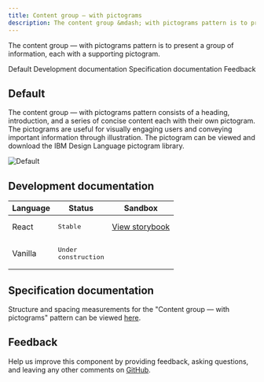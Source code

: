 ```yaml
---
title: Content group – with pictograms 
description: The content group &mdash; with pictograms pattern is to present a group of information, each with a supporting pictogram.
---
```


<PageDescription>

The content group &mdash; with pictograms pattern is to present a group of information, each with a supporting pictogram.

</PageDescription>

<AnchorLinks>

<AnchorLink>Default</AnchorLink>
<AnchorLink>Development documentation</AnchorLink>
<AnchorLink>Specification documentation</AnchorLink>
<AnchorLink>Feedback</AnchorLink>

</AnchorLinks>

## Default
The content group &mdash; with pictograms pattern consists of a heading, introduction, and a series of concise content each with their own pictogram. The pictograms are useful for visually engaging users and conveying important information through illustration. The pictogram can be viewed and download the IBM Design Language pictogram library.

![Default](../../images/pattern/content-group-pictograms/content-group-pictograms.jpg)


## Development documentation

| Language      | Status        | Sandbox                                                                              |
| ------------- | -----------   | ------------------------------------------------------------------------             |
| React         | <div><span class="bx--tag bx--tag--green"><pre>Stable</pre></span></div>        | [View storybook](https://ibmdotcom-react.mybluemix.net/?path=/story/patterns-blocks-contentgrouppictograms--default)     |
| Vanilla       | <div><span class="bx--tag bx--tag--cool-gray"><pre>Under construction</pre></span></div>  |

## Specification documentation

Structure and spacing measurements for the "Content group &mdash; with pictograms" pattern can be viewed [here](https://ibm.box.com/s/af11r4k5fv1wclv1yrl9aic5c68x29ra).

## Feedback

Help us improve this component by providing feedback, asking questions, and leaving any other comments on [GitHub](https://github.com/carbon-design-system/ibm-dotcom-library).
